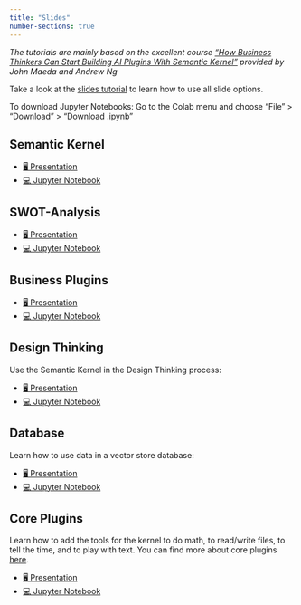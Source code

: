 ```yaml
---
title: "Slides"
number-sections: true
---
```


*The tutorials are mainly based on the excellent course ["How Business Thinkers Can Start Building AI Plugins With Semantic Kernel"](https://www.deeplearning.ai/short-courses/microsoft-semantic-kernel/) provided by John Maeda and Andrew Ng*


::: {.callout-note appearance="simple"}
Take a look at the [slides tutorial](https://kirenz.github.io/lab-toolkit/slides/slides.html#/title-slide) to learn how to use all slide options. 

To download Jupyter Notebooks: Go to the Colab menu and choose "File" > "Download" > "Download .ipynb"
:::


## Semantic Kernel 


::: {.callout-tip appearance="simple" icon=false}
- [🖥️ Presentation](slides/1_kernel.qmd)
- [💻 Jupyter Notebook]()
:::


## SWOT-Analysis  


::: {.callout-tip appearance="simple" icon=false}
- [🖥️ Presentation](slides/2_swot.qmd)
- [💻 Jupyter Notebook]()
:::

## Business Plugins


::: {.callout-tip appearance="simple" icon=false}
- [🖥️ Presentation](slides/3_business_plugins.qmd)
- [💻 Jupyter Notebook]()
:::


## Design Thinking

Use the Semantic Kernel in the Design Thinking process:

::: {.callout-tip appearance="simple" icon=false}
- [🖥️ Presentation](slides/4_design.qmd)
- [💻 Jupyter Notebook]()
:::

## Database

Learn how to use data in a vector store database:

::: {.callout-tip appearance="simple" icon=false}
- [🖥️ Presentation](slides/5_database.qmd)
- [💻 Jupyter Notebook]()
:::


## Core Plugins

Learn how to add the tools for the kernel to do math, to read/write files, to tell the time, and to play with text. You can find more about core plugins [here](https://learn.microsoft.com/en-us/semantic-kernel/ai-orchestration/out-of-the-box-plugins?tabs=Csharp).


::: {.callout-tip appearance="simple" icon=false}
- [🖥️ Presentation](slides/6_core_plugins.qmd)
- [💻 Jupyter Notebook]()
:::
